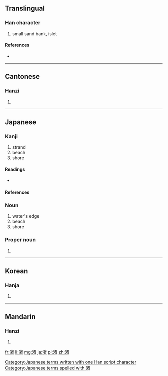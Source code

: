 ==Translingual==

===Han character===
{{Han char|rn=85|rad=水|as=08|sn=11|four=3416<sub>0</sub>|canj=水十大日 (EJKA)}}

# small sand bank, islet

====References====
* {{Han ref|kx=0633.410|dkj=17758|dj=1040.010|hdz=31640.040|uh=6E1A|ud=28186|bh=B25A|bd=45658}}

----

==Cantonese==

===Hanzi===
{{yue-hanzi|jyut=zyu2|y=jyu2}}

# {{defn|lang=yue|sort=水08}}

----

==Japanese==

===Kanji===
{{ja-kanji|grade=n|rs=水08}}

# strand
# beach
# shore

====Readings====
* {{ja-readings|on=[[しょ]] (sho)|kun=[[なぎさ]] (nagisa)|nanori=[[なぎ]] (nagi)}}

====References====
{{ja-kref
|ku= 2977
|shift= 8f8d
|jis= 3D6D
|euc= BDED
|freq= 2226
|nelson= 2617
|newnelson= 3164
|halpern= 525 
|kld= 386  
|heisig= 1263
|tuttle= 3a9.1 
}}

===Noun===
{{ja-noun|k|count=-|hira=なぎさ|rom=nagisa}}

# water's edge
# beach
# shore

===Proper noun===
{{ja-pos|k|proper|hira=なぎさ|rom=Nagisa}}

# {{given name|male|or=female|lang=ja|sort=なぎさ}}

[[Category:Japanese terms written with one Han script character]]
[[Category:Japanese terms spelled with 渚]]
----

==Korean==

===Hanja===
{{ko-hanja|hangeul=저|eumhun=|rv=jeo|mr=chŏ|y=ce}}

# {{defn|lang=ko|sort=水08}}

----

==Mandarin==

===Hanzi===
{{cmn-hanzi|pin=[[jù]] ([[ju4]]), [[zhǔ]] ([[zhu3]])|wg=chü<sup>4</sup>, chu<sup>3</sup>}}

# {{defn|lang=cmn|sort=水08}}

[[fr:渚]]
[[li:渚]]
[[mg:渚]]
[[ja:渚]]
[[pl:渚]]
[[zh:渚]]